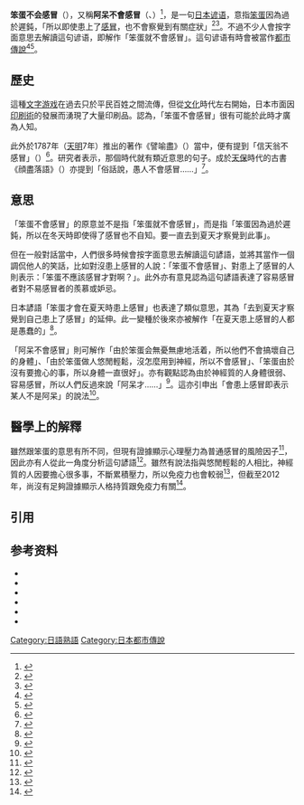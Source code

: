 {{noteTA
|G1=ME
}}
{{medical}}
'''笨蛋不会感冒'''（{{jpn|j=馬鹿は風邪を引かない|kn=ばかはかぜをひかない}}），又稱'''阿呆不會感冒'''（{{jpn|j=阿呆は風邪をひかない}}、{{lang|ja|阿呆風邪ひかぬ}}）<ref name="暮らしの健康ことわざ辞典_p44">{{Harvnb|西谷編|2009|pp=44-45}}</ref>，是一句[[日本|日本]][[谚语|谚语]]，意指[[八嘎|笨蛋]]因為過於遲鈍，「所以即使患上了[[普通感冒|感冒]]，也不會察覺到有關症狀」<ref name="エキサイトニュース20120618">{{Cite news|language=ja|date=2012-06-18|script-title=ja: 夏かぜにまつわるウワサ よく聞くウワサの真偽をリサーチ|newspaper=エキサイトニュース|publisher=エキサイト|page=1|url=http://www.excite.co.jp/News/bit/E1339734066777.html|accessdate=2017-02-05|deadurl=no|archiveurl=https://web.archive.org/web/20170206022146/http://www.excite.co.jp/News/bit/E1339734066777.html|archivedate=2017-02-06}}</ref><ref name="Doctors_Me20150601">{{Cite news|language=ja|date=2015-06-01|script-title=ja: 【馬鹿は風邪を引かない】は本当? その医学的根拠とは!?|newspaper=Doctors Me|publisher=サイバー・バズ|url=https://doctors-me.com/doctor/column/1197|accessdate=2017-02-05|archiveurl=https://web.archive.org/web/20200608223841/https://doctors-me.com/doctor/column/1197|archivedate=2020-06-08|deadurl=yes}}</ref>。不過不少人會按字面意思去解讀這句谚语，即解作「笨蛋就不會感冒」。這句谚语有時會被當作[[都市傳說|都市傳說]]<ref name="AERA20050207_p94">{{Harvnb|菊地|2005|p=94}}</ref><ref name="こわ〜いウワサ話と都市伝説_p65">{{Harvnb|並木|2015|pp=65-66}}</ref>。

== 歷史 ==
這種[[文字游戏|文字游戏]]在過去只於平民百姓之間流傳，但從[[文化_(日本)|文化]]時代左右開始，日本市面因[[印刷術|印刷術]]的發展而湧現了大量印刷品。{{link-ja|日語學者|日本語学者}}{{link-ja|萩原義雄|萩原義雄}}認為，「笨蛋不會感冒」很有可能於此時才廣為人知{{R|AERA20050207_p94}}。

此外於1787年（[[天明_(日本)|天明]]7年）推出的著作《譬喻盡》（{{lang|ja|譬喩尽}}）當中，便有提到「信天翁不感冒」（{{lang|ja|信天翁凮不引}}）<ref name="故事・俗信ことわざ大辞典19820222_p45">{{Harvnb|尚学図書編|1982|p=45}}</ref>。研究者{{link-ja|北村孝一|北村孝一}}表示，那個時代就有類近意思的句子{{R|AERA20050207_p94}}。成於[[天保_(日本)|天保]]時代的古書《顔盡落語》（{{lang|ja|顔尽し落噺}}）亦提到「俗話說，愚人不會感冒……」<ref name="近世上方語辞典_p49">{{Harvnb|前田編|1964|p=49}}</ref>。

== 意思 ==
「笨蛋不會感冒」的原意並不是指「笨蛋就不會感冒」，而是指「笨蛋因為過於遲鈍，所以在冬天時即使得了感冒也不自知。要一直去到夏天才察覺到此事」{{R|エキサイトニュース20120618|Doctors_Me20150601}}。

但在一般對話當中，人們很多時候會按字面意思去解讀這句諺語，並將其當作一個調侃他人的笑話{{R|AERA20050207_p94}}，比如對沒患上感冒的人說：「笨蛋不會感冒」{{R|エキサイトニュース20120618|AERA20050207_p94}}、對患上了感冒的人則表示：「笨蛋不應該感冒才對啊？」{{R|こわ〜いウワサ話と都市伝説_p65}}。此外亦有意見認為這句諺語表達了容易感冒者對不易感冒者的羨慕或妒忌{{R|AERA20050207_p94}}。

日本諺語「笨蛋才會在夏天時患上感冒」也表達了類似意思，其為「去到夏天才察覺到自己患上了感冒」的延伸。此一變種於後來亦被解作「在夏天患上感冒的人都是愚蠢的」{{R|エキサイトニュース20120618}}<ref>{{Cite news|language=ja|date=2012-06-18|script-title=ja:夏かぜにまつわるウワサ よく聞くウワサの真偽をリサーチ|newspaper=エキサイトニュース|page=2|url=http://www.excite.co.jp/News/bit/E1339734066777.html?_p=2|accessdate=2017-02-05|deadurl=no|archiveurl=https://web.archive.org/web/20170223211531/http://www.excite.co.jp/News/bit/E1339734066777.html?_p=2|archivedate=2017-02-23}}</ref>。

「阿呆不會感冒」則可解作「由於笨蛋会無憂無慮地活着，所以他們不會搞壞自己的身體」{{R|故事・俗信ことわざ大辞典19820222_p45}}、「由於笨蛋做人悠閒輕鬆，沒怎麼用到神經，所以不會感冒」{{R|暮らしの健康ことわざ辞典_p44}}、「笨蛋由於沒有要擔心的事，所以身體一直很好{{R|近世上方語辞典_p49}}」。亦有觀點認為由於神經質的人身體很弱、容易感冒，所以人們反過來說「阿呆才……」<ref>{{Cite book|editor=大後美保編|script-title=ja:健康ことわざ辞典|date=1985-01-15|publisher=東京堂出版|series=メカトロ技術入門シリーズ|isbn=978-4-490-10188-1|page=59}}</ref>。這亦引申出「會患上感冒即表示某人不是阿呆」的說法<ref>{{Cite book|editor=奥山益朗|script-title=ja:罵詈雑言辞典|date=1996-06-25|publisher=東京堂出版|isbn=978-4-490-10423-3|page=17}}</ref>。

== 醫學上的解釋 ==
雖然跟笨蛋的意思有所不同，但現有證據顯示心理壓力為普通感冒的風險因子<ref name=CMAJ2014>{{cite journal|last1=Allan|first1=GM|last2=Arroll|first2=B|title=Prevention and treatment of the common cold: making sense of the evidence.|journal=CMAJ : Canadian Medical Association Journal |date=2014-02-18|volume=186|issue=3|pages=190–99|pmid=24468694|doi=10.1503/cmaj.121442|pmc=3928210}}</ref>，因此亦有人從此一角度分析這句諺語{{R|Doctors_Me20150601}}<ref name="R25_カラダの都市伝説_p66">{{Harvnb|友清|2012|pp=66-67}}</ref>。雖然有說法指與悠閒輕鬆的人相比，神經質的人因要擔心很多事，不斷累積壓力，所以免疫力也會較弱{{R|Doctors_Me20150601}}<ref>{{Cite web |url=http://hamada-iin.com/cgi-bin/column/column.cgi?mode=dsp&no=240&num= |title=内科開業医の診断と治療①カゼ |accessdate=2017-02-05 |author=濵田朋久 |date=2008-03-14 |deadurl=yes |archiveurl=https://web.archive.org/web/20160427035404/http://hamada-iin.com/cgi-bin/column/column.cgi?mode=dsp&no=240&num= |archivedate=2016-04-27 }}</ref>，但截至2012年，尚沒有足夠證據顯示人格持質跟免疫力有關<ref>{{cite book|title=The Oxford Handbook of Psychoneuroimmunology|editor-last1=Segerstrom|editor-first1=S. C|editor-last2=Segerstrom|editor-first2=S.|year=2012|isbn=9780195394399|chapter-url=https://www.oxfordhandbooks.com/view/10.1093/oxfordhb/9780195394399.001.0001/oxfordhb-9780195394399-e-9?mediaType=Article|chapter=Personality and Human Immunity|publisher=Oxford University Press|last1=Cohen|first1=S.|last2=Janicki-Deverts|first2=D.|last3=Crittenden|first3=C.N.|last4=Sneed|first4=R.S.|doi=10.1093/oxfordhb/9780195394399.013.0009}}</ref>。

== 引用 ==
{{Reflist|30em}}

== 参考资料 ==
* {{Cite journal|author=菊地正憲|date=2005-02-07|script-title=ja:伝説85 ばかは風邪をひかない（都市伝説探偵団）|journal=AERA|volume=18|issue=7|publisher=[[朝日新闻社|朝日新聞社]]|id={{NCID|AN10033069}}|ref={{SfnRef|菊地|2005}}}}
* {{Cite book|author=[[並木伸一郎|並木伸一郎]]|script-title=ja:こわ〜いウワサ話と都市伝説|date=2015-03-10|publisher=学研プラス|series=学研ミステリー百科プラス|isbn=978-4-05-204162-4|ref={{SfnRef|並木|2015}}}}
* {{Cite book|author=友清哲|editor=柿崎隆他|author7=|author8=|author9=|others=大高功他監修|script-title=ja:R25 カラダの都市伝説|date=2012-09-20|year=|accessdate=|publisher=[[宝岛社|宝島社]]|series=宝島SUGOI文庫|isbn=978-4-8002-0055-6|author2=|author3=|author4=|author5=|author6=|ref={{SfnRef|友清|2012}}}}
* {{Cite book|editor=尚学図書|script-title=ja:故事・俗信ことわざ大辞典|date=1982-02-22|publisher=[[小學館|小学館]]|isbn=978-4-09-501101-1|ref={{SfnRef|尚学図書編|1982}}}}
* {{Cite book|author=|editor=西谷裕子|script-title=ja:暮らしの健康ことわざ辞典|date=2009-09-25|publisher=東京堂出版|isbn=978-4-490-10765-4|ref={{SfnRef|西谷編|2009}}}}
* {{Cite book|editor=前田勇|script-title=ja:近世上方語辞典|date=1964-04-20|publisher=東京堂出版|ref={{SfnRef|前田編|1964}}}}

[[Category:日語熟語|Category:日語熟語]]
[[Category:日本都市傳說|Category:日本都市傳說]]